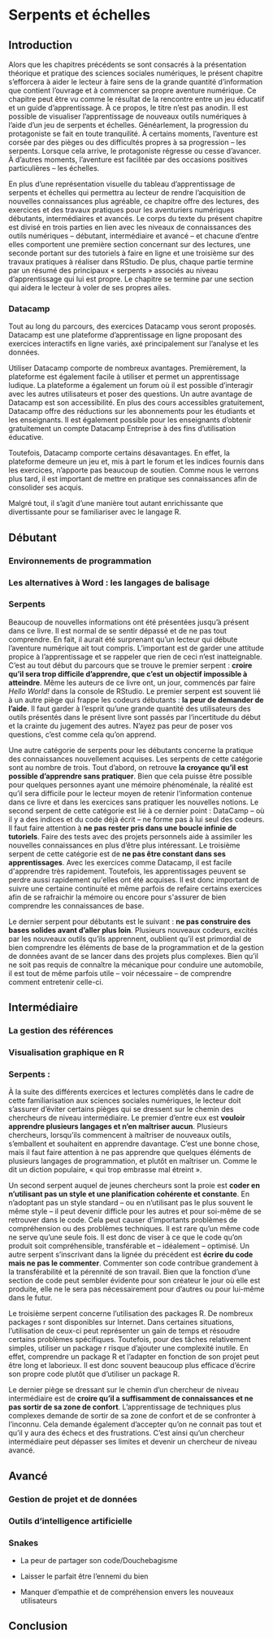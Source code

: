 # Serpents et échelles

```{=tex}
\begin{center}

Marc-Antoine Rancourt, Flavie Lachance, Justine Béchard, William Poirier

\end{center}
```
## Introduction

Alors que les chapitres précédents se sont consacrés à la présentation théorique et pratique des sciences sociales numériques, le présent chapitre s'efforcera à aider le lecteur à faire sens de la grande quantité d'information que contient l'ouvrage et à commencer sa propre aventure numérique. Ce chapitre peut être vu comme le résultat de la rencontre entre un jeu éducatif et un guide d'apprentissage. À ce propos, le titre n'est pas anodin. Il est possible de visualiser l'apprentissage de nouveaux outils numériques à l'aide d'un jeu de serpents et échelles. Généarlement, la progression du protagoniste se fait en toute tranquilité. À certains moments, l'aventure est corsée par des pièges ou des difficultés propres à sa progression -- les serpents. Lorsque cela arrive, le protagoniste régresse ou cesse d'avancer. À d'autres moments, l'aventure est facilitée par des occasions positives particulières -- les échelles.

En plus d'une représentation visuelle du tableau d'apprentissage de serpents et échelles qui permettra au lecteur de rendre l'acquisition de nouvelles connaissances plus agréable, ce chapitre offre des lectures, des exercices et des travaux pratiques pour les aventuriers numériques débutants, intermédiaires et avancés. Le corps du texte du présent chapitre est divisé en trois parties en lien avec les niveaux de connaissances des outils numériques -- débutant, intermédiaire et avancé -- et chacune d'entre elles comportent une première section concernant sur des lectures, une seconde portant sur des tutoriels à faire en ligne et une troisième sur des travaux pratiques à réaliser dans RStudio. De plus, chaque partie termine par un résumé des principaux « serpents » associés au niveau d'apprentissage qui lui est propre. Le chapitre se termine par une section qui aidera le lecteur à voler de ses propres ailes.

### Datacamp

Tout au long du parcours, des exercices Datacamp vous seront proposés. Datacamp est une plateforme d'apprentissage en ligne proposant des exercices interactifs en ligne variés, axé principalement sur l'analyse et les données.

Utiliser Datacamp comporte de nombreux avantages. Premièrement, la plateforme est également facile à utiliser et permet un apprentissage ludique. La plateforme a également un forum où il est possible d'interagir avec les autres utilisateurs et poser des questions. Un autre avantage de Datacamp est son accessibilité. En plus des cours accessibles gratuitement, Datacamp offre des réductions sur les abonnements pour les étudiants et les enseignants. Il est également possible pour les enseignants d'obtenir gratuitement un compte Datacamp Entreprise à des fins d'utilisation éducative.

Toutefois, Datacamp comporte certains désavantages. En effet, la plateforme demeure un jeu et, mis à part le forum et les indices fournis dans les exercices, n'apporte pas beaucoup de soutien. Comme nous le verrons plus tard, il est important de mettre en pratique ses connaissances afin de consolider ses acquis.

Malgré tout, il s'agit d'une manière tout autant enrichissante que divertissante pour se familiariser avec le langage R.

## Débutant

### Environnements de programmation

### Les alternatives à Word : les langages de balisage

### Serpents

Beaucoup de nouvelles informations ont été présentées jusqu'à présent dans ce livre. Il est normal de se sentir dépassé et de ne pas tout comprendre. En fait, il aurait été surprenant qu'un lecteur qui débute l'aventure numérique ait tout compris. L'important est de garder une attitude propice à l'apprentissage et se rappeler que rien de ceci n'est inatteignable. C'est au tout début du parcours que se trouve le premier serpent : **croire qu'il sera trop difficile d'apprendre, que c'est un objectif impossible à atteindre**. Même les auteurs de ce livre ont, un jour, commencés par faire *Hello World!* dans la console de RStudio. Le premier serpent est souvent lié à un autre piège qui frappe les codeurs débutants : **la peur de demander de l'aide**. Il faut garder à l'esprit qu'une grande quantité des utilisateurs des outils présentés dans le présent livre sont passés par l'incertitude du début et la crainte du jugement des autres. N'ayez pas peur de poser vos questions, c'est comme cela qu'on apprend.

Une autre catégorie de serpents pour les débutants concerne la pratique des connaissances nouvellement acquises. Les serpents de cette catégorie sont au nombre de trois. Tout d'abord, on retrouve **la croyance qu'il est possible d'apprendre sans pratiquer**. Bien que cela puisse être possible pour quelques personnes ayant une mémoire phénoménale, la réalité est qu'il sera difficile pour le lecteur moyen de retenir l'information contenue dans ce livre et dans les exercices sans pratiquer les nouvelles notions. Le second serpent de cette catégorie est lié à ce dernier point : DataCamp -- où il y a des indices et du code déjà écrit -- ne forme pas à lui seul des codeurs. Il faut faire attention à **ne pas rester pris dans une boucle infinie de tutoriels**. Faire des tests avec des projets personnels aide à assimiler les nouvelles connaissances en plus d'être plus intéressant. Le troisième serpent de cette catégorie est de **ne pas être constant dans ses apprentissages**. Avec les exercices comme Datacamp, il est facile d\'apprendre très rapidement. Toutefois, les apprentissages peuvent se perdre aussi rapidement qu\'elles ont été acquises. Il est donc important de suivre une certaine continuité et même parfois de refaire certains exercices afin de se rafraichir la mémoire ou encore pour s\'assurer de bien comprendre les connaissances de base.

Le dernier serpent pour débutants est le suivant : **ne pas construire des bases solides avant d'aller plus loin**. Plusieurs nouveaux codeurs, excités par les nouveaux outils qu'ils apprennent, oublient qu'il est primordial de bien comprendre les éléments de base de la programmation et de la gestion de données avant de se lancer dans des projets plus complexes. Bien qu'il ne soit pas requis de connaître la mécanique pour conduire une automobile, il est tout de même parfois utile -- voir nécessaire -- de comprendre comment entretenir celle-ci.

## Intermédiaire

### La gestion des références

### Visualisation graphique en R

### Serpents :

À la suite des différents exercices et lectures complètés dans le cadre de cette familiarisation aux sciences sociales numériques, le lecteur doit s'assurer d'éviter certains pièges qui se dressent sur le chemin des chercheurs de niveau intermédiaire. Le premier d'entre eux est **vouloir apprendre plusieurs langages et n'en maîtriser aucun**. Plusieurs chercheurs, lorsqu'ils commencent à maîtriser de nouveaux outils, s'emballent et souhaitent en apprendre davantage. C'est une bonne chose, mais il faut faire attention à ne pas apprendre que quelques éléments de plusieurs langages de programmation, et plutôt en maîtriser un. Comme le dit un diction populaire, « qui trop embrasse mal étreint ».

Un second serpent auquel de jeunes chercheurs sont la proie est **coder en n'utilisant pas un style et une planification cohérente et constante**. En n'adoptant pas un style standard -- ou en n'utilisant pas le plus souvent le même style -- il peut devenir difficle pour les autres et pour soi-même de se retrouver dans le code. Cela peut causer d'importants problèmes de compréhension ou des problèmes techniques. Il est rare qu'un même code ne serve qu'une seule fois. Il est donc de viser à ce que le code qu'on produit soit compréhensible, transférable et -- idéalement -- optimisé. Un autre serpent s'inscrivant dans la lignée du précédent est **écrire du code mais ne pas le commenter**. Commenter son code contribue grandement à la transférabilité et la pérennité de son travail. Bien que la fonction d'une section de code peut sembler évidente pour son créateur le jour où elle est produite, elle ne le sera pas nécessairement pour d'autres ou pour lui-même dans le futur.

Le troisième serpent concerne l'utilisation des packages R. De nombreux packages r sont disponibles sur Internet. Dans certaines situations, l'utilisation de ceux-ci peut représenter un gain de temps et résoudre certains problèmes spécifiques. Toutefois, pour des tâches relativement simples, utiliser un package r risque d'ajouter une complexité inutile. En effet, comprendre un package R et l'adapter en fonction de son projet peut être long et laborieux. Il est donc souvent beaucoup plus efficace d'écrire son propre code plutôt que d'utiliser un package R.

Le dernier piège se dressant sur le chemin d'un chercheur de niveau intermédiaire est de **croire qu'il a suffisamment de connaissances et ne pas sortir de sa zone de confort**. L'apprentissage de techniques plus complexes demande de sortir de sa zone de confort et de se confronter à l'inconnu. Cela demande également d'accepter qu'on ne connait pas tout et qu'il y aura des échecs et des frustrations. C'est ainsi qu'un chercheur intermédiaire peut dépasser ses limites et devenir un chercheur de niveau avancé.

## Avancé

### Gestion de projet et de données

### Outils d'intelligence artificielle

### Snakes

-   La peur de partager son code/Douchebagisme

-   Laisser le parfait être l'ennemi du bien

-   Manquer d'empathie et de compréhension envers les nouveaux utilisateurs

## Conclusion
